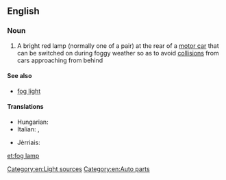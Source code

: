 ==English==

===Noun===
{{en-noun|head=[[fog]] [[lamp]]}}

# {{automotive}} A bright red lamp (normally one of a pair) at the rear of a [[motor car]] that can be switched on during foggy weather so as to avoid [[collision]]s from cars approaching from behind

====See also====
* [[fog light]]

====Translations====
{{trans-top|a bright red lamp at the rear of a motor car}}
* Hungarian: {{t-|hu|ködlámpa}}
* Italian: {{t-|it|antinebbia|m}}, {{t-|it|fendinebbia|m}}
{{trans-mid}}
* Jèrriais: {{tø|roa-jer|veue d'bliâse|f}}
{{trans-bottom}}

[[Category:en:Light sources]]
[[Category:en:Auto parts]]

[[et:fog lamp]]